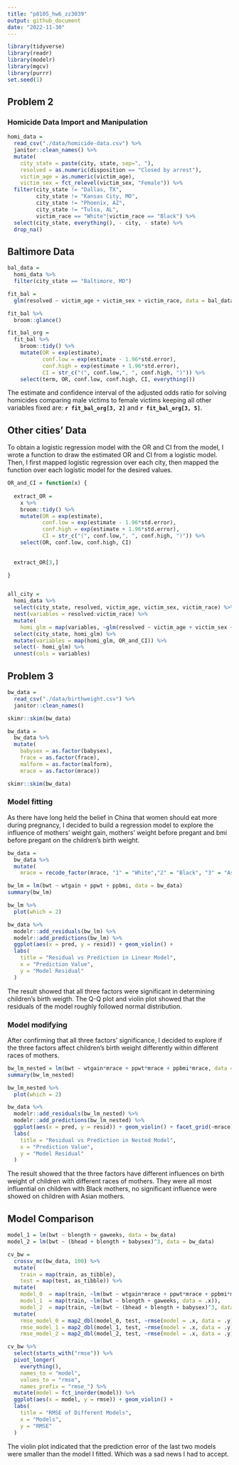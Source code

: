 ```yaml
---
title: "p8105_hw6_zz3039"
output: github_document
date: "2022-11-30"
---
```


```r
library(tidyverse)
library(readr)
library(modelr)
library(mgcv)
library(purrr)
set.seed(1)
```

## Problem 2

### Homicide Data Import and Manipulation

```r
homi_data = 
  read_csv("./data/homicide-data.csv") %>% 
  janitor::clean_names() %>% 
  mutate(
    city_state = paste(city, state, sep=", "),
    resolved = as.numeric(disposition == "Closed by arrest"),
    victim_age = as.numeric(victim_age),
    victim_sex = fct_relevel(victim_sex, "Female")) %>% 
  filter(city_state != "Dallas, TX",
         city_state != "Kansas City, MO",
         city_state != "Phoenix, AZ",
         city_state != "Tulsa, AL",
         victim_race == "White"|victim_race == "Black") %>% 
  select(city_state, everything(), - city, - state) %>% 
  drop_na()
```

## Baltimore Data

```r
bal_data = 
  homi_data %>% 
  filter(city_state == "Baltimore, MD")

fit_bal = 
  glm(resolved ~ victim_age + victim_sex + victim_race, data = bal_data, family = binomial) 

fit_bal %>% 
  broom::glance()

fit_bal_org = 
  fit_bal %>% 
    broom::tidy() %>% 
    mutate(OR = exp(estimate),
           conf.low = exp(estimate - 1.96*std.error),
           conf.high = exp(estimate + 1.96*std.error),
           CI = str_c("(", conf.low,", ", conf.high, ")")) %>% 
    select(term, OR, conf.low, conf.high, CI, everything())
```

The estimate and confidence interval of the adjusted odds ratio for solving homicides comparing male victims to female victims keeping all other variables fixed are: **`r fit_bal_org[3, 2]`** and **`r fit_bal_org[3, 5]`**.


## Other cities' Data

To obtain a logistic regression model with the OR and CI from the model, I wrote a function to draw the estimated OR and CI from a logistic model. Then, I first mapped logistic regression over each city, then mapped the function over each logistic model for the desired values.

```r
OR_and_CI = function(x) {
  
  extract_OR = 
    x %>% 
    broom::tidy() %>% 
    mutate(OR = exp(estimate),
           conf.low = exp(estimate - 1.96*std.error),
           conf.high = exp(estimate + 1.96*std.error),
           CI = str_c("(", conf.low,", ", conf.high, ")")) %>%
    select(OR, conf.low, conf.high, CI)
    
  
  extract_OR[3,]

}


all_city = 
  homi_data %>% 
  select(city_state, resolved, victim_age, victim_sex, victim_race) %>% 
  nest(variables = resolved:victim_race) %>% 
  mutate(
    homi_glm = map(variables, ~glm(resolved ~ victim_age + victim_sex + victim_race, family = binomial, data = .x))) %>% 
  select(city_state, homi_glm) %>% 
  mutate(variables = map(homi_glm, OR_and_CI)) %>% 
  select(- homi_glm) %>% 
  unnest(cols = variables) 

```


## Problem 3

```r
bw_data = 
  read_csv("./data/birthweight.csv") %>% 
  janitor::clean_names()

skimr::skim(bw_data)

bw_data = 
  bw_data %>% 
  mutate(
    babysex = as.factor(babysex),
    frace = as.factor(frace),
    malform = as.factor(malform),
    mrace = as.factor(mrace))

skimr::skim(bw_data)
```


### Model fitting

As there have long held the belief in China that women should eat more during pregnancy, I decided to build a regression model to explore the influence of mothers' weight gain, mothers' weight before pregant and bmi before pregant on the children's birth weight. 

```r
bw_data = 
  bw_data %>% 
  mutate(
    mrace = recode_factor(mrace, "1" = "White","2" = "Black", "3" = "Asian", "4" = "Puerto Rican", "8" = "Other")) 

bw_lm = lm(bwt ~ wtgain + ppwt + ppbmi, data = bw_data)
summary(bw_lm)

bw_lm %>% 
  plot(which = 2)

bw_data %>% 
  modelr::add_residuals(bw_lm) %>% 
  modelr::add_predictions(bw_lm) %>% 
  ggplot(aes(x = pred, y = resid)) + geom_violin() +
  labs(
    title = "Residual vs Prediction in Linear Model",
    x = "Prediction Value",
    y = "Model Residual"
  )
```

The result showed that all three factors were significant in determining children's birth weigth. The Q-Q plot and violin plot showed that the residuals of the model roughly followed normal distribution.

### Model modifying

After confirming that all three factors' significance, I decided to explore if the three factors affect children's birth weight differently within different races of mothers. 

```r
bw_lm_nested = lm(bwt ~ wtgain*mrace + ppwt*mrace + ppbmi*mrace, data = bw_data)
summary(bw_lm_nested)

bw_lm_nested %>% 
  plot(which = 2)

bw_data %>% 
  modelr::add_residuals(bw_lm_nested) %>% 
  modelr::add_predictions(bw_lm_nested) %>% 
  ggplot(aes(x = pred, y = resid)) + geom_violin() + facet_grid(~mrace) +
  labs(
    title = "Residual vs Prediction in Nested Model",
    x = "Prediction Value",
    y = "Model Residual"
  )
```

The result showed that the three factors have different influences on birth weight of children with different races of mothers. They were all most influential on children with Black mothers, no significant influence were showed on children with Asian mothers.

## Model Comparison

```r
model_1 = lm(bwt ~ blength + gaweeks, data = bw_data)
model_2 = lm(bwt ~ (bhead + blength + babysex)^3, data = bw_data)
```

```r
cv_bw = 
  crossv_mc(bw_data, 100) %>% 
  mutate(
    train = map(train, as_tibble),
    test = map(test, as_tibble)) %>% 
  mutate(
    model_0  = map(train, ~lm(bwt ~ wtgain*mrace + ppwt*mrace + ppbmi*mrace, data = .x)),
    model_1  = map(train, ~lm(bwt ~ blength + gaweeks, data = .x)),
    model_2  = map(train, ~lm(bwt ~ (bhead + blength + babysex)^3, data = .x))) %>% 
  mutate(
    rmse_model_0 = map2_dbl(model_0, test, ~rmse(model = .x, data = .y)),
    rmse_model_1 = map2_dbl(model_1, test, ~rmse(model = .x, data = .y)),
    rmse_model_2 = map2_dbl(model_2, test, ~rmse(model = .x, data = .y)))

cv_bw %>% 
  select(starts_with("rmse")) %>% 
  pivot_longer(
    everything(),
    names_to = "model", 
    values_to = "rmse",
    names_prefix = "rmse_") %>% 
  mutate(model = fct_inorder(model)) %>% 
  ggplot(aes(x = model, y = rmse)) + geom_violin() +
  labs(
    title = "RMSE of Different Models",
    x = "Models",
    y = "RMSE"
  )
```

The violin plot indicated that the prediction error of the last two models were smaller than the model I fitted. Which was a sad news I had to accept.
